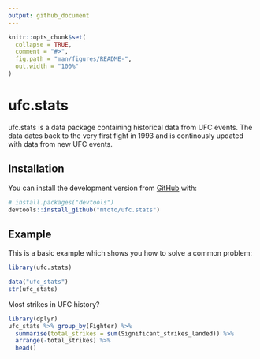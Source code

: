 ```yaml
---
output: github_document
---
```


<!-- README.md is generated from README.Rmd. Please edit that file -->

```r
knitr::opts_chunk$set(
  collapse = TRUE,
  comment = "#>",
  fig.path = "man/figures/README-",
  out.width = "100%"
)
```
# ufc.stats

<!-- badges: start -->
<!-- badges: end -->

ufc.stats is a data package containing historical data from UFC events. The data dates back to the very first fight in 1993 and is continously updated with data from new UFC events.

## Installation

You can install the development version from [GitHub](https://github.com/) with:

``` r
# install.packages("devtools")
devtools::install_github("mtoto/ufc.stats")
```
## Example

This is a basic example which shows you how to solve a common problem:

```r
library(ufc.stats)

data("ufc_stats")
str(ufc_stats)
```

Most strikes in UFC history?

```r
library(dplyr)
ufc_stats %>% group_by(Fighter) %>%
  summarise(total_strikes = sum(Significant_strikes_landed)) %>%
  arrange(-total_strikes) %>%
  head()
```

